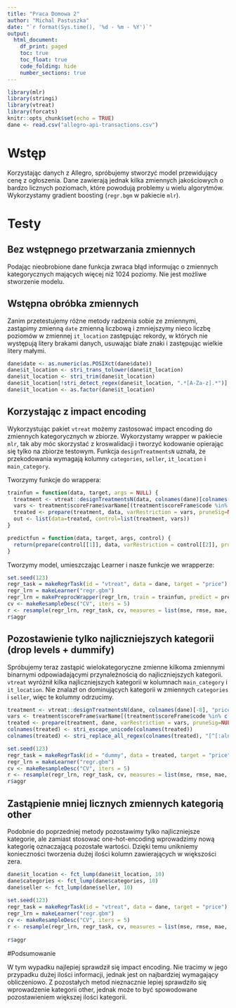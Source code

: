 ```yaml
---
title: "Praca Domowa 2"
author: "Michal Pastuszka"
date: "`r format(Sys.time(), '%d - %m - %Y')`"
output:
  html_document:
    df_print: paged
    toc: true
    toc_float: true
    code_folding: hide
    number_sections: true
---
```


```r
library(mlr)
library(stringi)
library(vtreat)
library(forcats)
knitr::opts_chunk$set(echo = TRUE)
dane <- read.csv("allegro-api-transactions.csv")
```

# Wstęp

Korzystając danych z Allegro, spróbujemy stworzyć model przewidujący cenę z ogłoszenia. Dane zawierają jednak kilka zmiennych jakościowych o bardzo licznych poziomach, które powodują problemy u wielu algorytmów. Wykorzystamy gradient boosting (`regr.bgm` w pakiecie `mlr`).

# Testy

## Bez wstępnego przetwarzania zmiennych

Podając nieobrobione dane funkcja zwraca błąd informując o zmiennych kategorycznych mających więcej niż 1024 poziomy. Nie jest możliwe stworzenie modelu.

## Wstępna obróbka zmiennych

Zanim przetestujemy różne metody radzenia sobie ze zmiennymi, zastąpimy zmienną `date` zmienną liczbową i zmniejszymy nieco liczbę poziomów w zmiennej `it_location` zastępując rekordy, w których nie występują litery brakami danych, usuwając białe znaki i zastępując wielkie litery małymi.

```r
dane$date <- as.numeric(as.POSIXct(dane$date))
dane$it_location <- stri_trans_tolower(dane$it_location)
dane$it_location <- stri_trim(dane$it_location)
dane$it_location[!stri_detect_regex(dane$it_location, ".*[A-Za-z].*")] <- NA
dane$it_location <- as.factor(dane$it_location)
```

## Korzystając z impact encoding

Wykorzystując pakiet `vtreat` możemy zastosować impact encoding do zmiennych kategorycznych w zbiorze. Wykorzystamy wrapper w pakiecie `mlr`, tak aby móc skorzystać z kroswalidacji i tworzyć kodowanie opierając się tylko na zbiorze testowym. Funkcja `designTreatmentsN` uznała, że przekodowania wymagają kolumny `categories`, `seller`, `it_location` i `main_category`.

Tworzymy funkcje do wrappera:
```r

trainfun = function(data, target, args = NULL) {
  treatment <- vtreat::designTreatmentsN(data, colnames(dane)[colnames(dane)!=target], target, verbose = FALSE)
  vars <- treatment$scoreFrame$varName[(treatment$scoreFrame$code %in% c("catN", "clean"))]
  treated <- prepare(treatment, data, varRestriction = vars, pruneSig=NULL)
  out <- list(data=treated, control=list(treatment, vars))
}

predictfun = function(data, target, args, control) {
  return(prepare(control[[1]], data, varRestriction = control[[2]], pruneSig=NULL))
}
```

Tworzymy model, umieszczając Learner i nasze funkcje we wrapperze:
```r
set.seed(123)
regr_task = makeRegrTask(id = "vtreat", data = dane, target = "price")
regr_lrn = makeLearner("regr.gbm")
regr_lrn = makePreprocWrapper(regr_lrn, train = trainfun, predict = predictfun)
cv <- makeResampleDesc("CV", iters = 5)
r <- resample(regr_lrn, regr_task, cv, measures = list(mse, rmse, mae, rsq))
r$aggr
```

## Pozostawienie tylko najliczniejszych kategorii (drop levels + dummify)

Spróbujemy teraz zastąpić wielokategoryczne zmienne kilkoma zmiennymi binarnymi odpowiadającymi przynależnością do najliczniejszych kategorii. `vtreat` wyróżnił kilka najliczniejszych kategorii w kolumnach `main_category` i `it_location`. Nie znalazł on dominujących kategorii w zmiennych `categories` i `seller`, więc te kolumny odrzucimy. 

```r
treatment <- vtreat::designTreatmentsN(dane, colnames(dane)[-8], "price", verbose = FALSE)
vars <- treatment$scoreFrame$varName[(treatment$scoreFrame$code %in% c("lev", "clean"))]
treated <- prepare(treatment, dane, varRestriction = vars, pruneSig=NULL)
colnames(treated) <- stri_escape_unicode(colnames(treated))
colnames(treated) <- stri_replace_all_regex(colnames(treated), "[^[:alnum:]]", "")

set.seed(123)
regr_task = makeRegrTask(id = "dummy", data = treated, target = "price")
regr_lrn = makeLearner("regr.gbm")
cv <- makeResampleDesc("CV", iters = 5)
r <- resample(regr_lrn, regr_task, cv, measures = list(mse, rmse, mae, rsq))
r$aggr
```

## Zastąpienie mniej licznych zmiennych kategorią other

Podobnie do poprzedniej metody pozostawimy tylko najliczniejsze kategorie, ale zamiast stosować one-hot-encoding wprowadzimy nową kategorię oznaczającą pozostałe wartości. Dzięki temu unikniemy konieczności tworzenia dużej ilości kolumn zawierających w większości zera.

```r
  
dane$it_location <- fct_lump(dane$it_location, 10)
dane$categories <- fct_lump(dane$categories, 10)
dane$seller <- fct_lump(dane$seller, 10)
  
set.seed(123)
regr_task = makeRegrTask(id = "vtreat", data = dane, target = "price")
regr_lrn = makeLearner("regr.gbm")
cv <- makeResampleDesc("CV", iters = 5)
r <- resample(regr_lrn, regr_task, cv, measures = list(mse, rmse, mae, rsq))
  
r$aggr
```

#Podsumowanie

W tym wypadku najlepiej sprawdził się impact encoding. Nie tracimy w jego przypadku dużej ilości informacji, jednak jest on najbardziej wymagający obliczeniowo. Z pozostałych metod nieznacznie lepiej sprawdziło się wprowadzenie kategorii other, jednak może to być spowodowane pozostawieniem większej ilości kategorii.